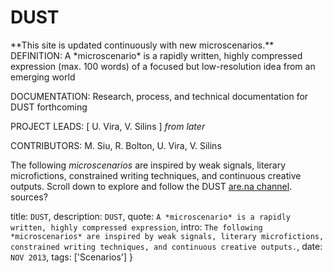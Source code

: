 
# DUST

<div className="label">
**This site is updated continuously with new microscenarios.**   
<br/>
DEFINITION: A *microscenario* is a rapidly written, highly compressed expression (max. 100 words) of a focused but low-resolution idea from an emerging world

DOCUMENTATION: Research, process, and technical documentation for DUST forthcoming

PROJECT LEADS: [ U. Vira, V. Silins ] *from later*

CONTRIBUTORS: M. Siu, R. Bolton, U. Vira, V. Silins
</div>

The following *microscenarios* are inspired by weak signals, literary microfictions, constrained writing techniques, and continuous creative outputs. Scroll down to explore and follow the DUST [are.na channel](https://www.are.na/from-later/dust-kq-fkdsqrss). sources? 


<DustEntries />

  title: `DUST`,
  description: `DUST`,
  quote: `A *microscenario* is a rapidly written, highly compressed expression`,
  intro: `The following *microscenarios* are inspired by weak signals, literary microfictions, constrained writing techniques, and continuous creative outputs.`,
  date: `NOV 2013`,
  tags: ['Scenarios']
}

